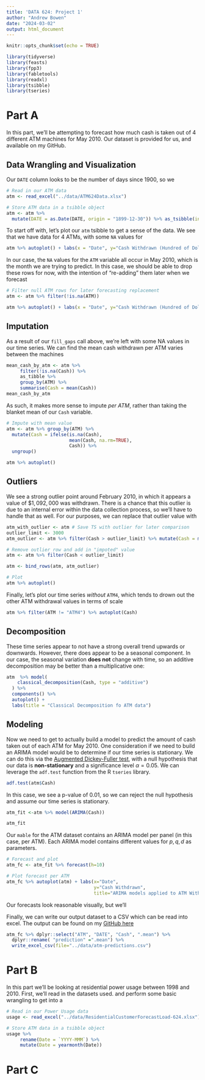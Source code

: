 ```yaml
---
title: 'DATA 624: Project 1'
author: "Andrew Bowen"
date: "2024-03-02"
output: html_document
---
```


```r
knitr::opts_chunk$set(echo = TRUE)
```

```r
library(tidyverse)
library(feasts)
library(fpp3)
library(fabletools)
library(readxl)
library(tsibble)
library(tseries)
```


# Part A
In this part, we'll be attempting to forecast how much cash is taken out of 4 different ATM machines for May 2010. Our dataset is provided for us, and available on my GitHub. 

## Data Wrangling and Visualization

Our `DATE` column looks to be the number of days since 1900, so we 

```r
# Read in our ATM data
atm <- read_excel("../data/ATM624Data.xlsx")

# Store ATM data in a tsibble object
atm <- atm %>%  
  mutate(DATE = as.Date(DATE, origin = "1899-12-30")) %>% as_tsibble(index=DATE, key=ATM) %>% fill_gaps()
```


To start off with, let's plot our `atm` tsibble to get a sense of the data. We see that we have data for 4 ATMs, with some `NA` values for 
```r
atm %>% autoplot() + labs(x = "Date", y="Cash Withdrawn (Hundred of Dollars)", title="Cash withdrawn from ATMs 1-4: May 2009 - May 2010")
```

In our case, the `NA` values for the `ATM` variable all occur in May 2010, which is the month we are trying to predict. In this case, we should be able to drop these rows for now, with the intention of "re-adding" them later when we forecast
```r
# Filter null ATM rows for later forecasting replacement
atm <- atm %>% filter(!is.na(ATM))
```


```r
atm %>% autoplot() + labs(x = "Date", y="Cash Withdrawn (Hundred of Dollars)", title="Cash withdrawn from ATMs 1-4: May 2009 - May 2010")
```
## Imputation
As a result of our `fill_gaps` call above, we're left with some NA values in our time series. We can find the mean cash withdrawn per ATM varies between the machines

```r
mean_cash_by_atm <- atm %>% 
     filter(!is.na(Cash)) %>%
     as_tibble %>% 
     group_by(ATM) %>% 
     summarise(Cash = mean(Cash))
mean_cash_by_atm
```

As such, it makes more sense to impute *per ATM*, rather than taking the blanket mean of our `Cash` variable.

```r
# Impute with mean value
atm <- atm %>% group_by(ATM) %>%
  mutate(Cash = ifelse(is.na(Cash), 
                       mean(Cash, na.rm=TRUE), 
                       Cash)) %>%
  ungroup()

atm %>% autoplot()
```

## Outliers
We see a strong outlier point around February 2010, in which it appears a value of $\$1,092,000$ was withdrawn. There is a chance that this outlier is due to an internal error within the data collection process, so we'll have to handle that as well. For our purposes, we can replace that outlier value with

```r
atm_with_outlier <- atm # Save TS with outlier for later comparison
outlier_limit <- 3000
atm_outlier <- atm %>% filter(Cash > outlier_limit) %>% mutate(Cash = mean(atm$Cash))

# Remove outlier row and add in "impoted" value
atm <- atm %>% filter(Cash < outlier_limit)

atm <- bind_rows(atm, atm_outlier)

# Plot 
atm %>% autoplot()

```

Finally, let's plot our time series *without* `ATM4`, which tends to drown out the other ATM withdrawal values in terms of scale

```r
atm %>% filter(ATM != "ATM4") %>% autoplot(Cash)
```


## Decomposition
These time series appear to not have a strong overall trend upwards or downwards. However, there does appear to be a seasonal component. In our case, the seasonal variation **does not** change with time, so an additive decomposition may be better than a multiplicative one:
```r
atm  %>% model(
    classical_decomposition(Cash, type = "additive")
  ) %>%
  components() %>%
  autoplot() +
  labs(title = "Classical Decomposition fo ATM data")
```

## Modeling

Now we need to get to actually build a model to predict the amount of cash taken out of each ATM for May 2010. One consideration if we need to build an ARIMA model would be to determine if our time series is stationary. We can do this via the [Augmented Dickey-Fuller test](https://en.wikipedia.org/wiki/Augmented_Dickey–Fuller_test), with a null hypothesis that our data is **non-stationary** and a significance level $\alpha=0.05$. We can leverage the `adf.test` function from the R `tseries` library.

```r
adf.test(atm$Cash)
```
In this case, we see a p-value of 0.01, so we can reject the null hypothesis and assume our time series is stationary.

```r
atm_fit <-atm %>% model(ARIMA(Cash))

atm_fit
```

Our `mable` for the ATM dataset contains an ARIMA model per panel (in this case, per ATM). Each ARIMA model contains different values for $p, q, d$ as parameters. 

```r
# Forecast and plot
atm_fc <- atm_fit %>% forecast(h=10)

# Plot forecast per ATM
atm_fc %>% autoplot(atm) + labs(x="Date",
                                y="Cash Withdrawn",
                                title="ARIMA models applied to ATM Withdrawal Datasets")
```

Our forecasts look reasonable visually, but we'll 


Finally, we can write our output dataset to a CSV which can be read into excel. The output can be found on my [GitHub here]()
```r
atm_fc %>% dplyr::select("ATM", "DATE", "Cash", ".mean") %>%
  dplyr::rename( "prediction" =".mean") %>%
  write_excel_csv(file="../data/atm-predictions.csv")
```


# Part B
In this part we'll be looking at residential power usage between 1998 and 2010. First, we'll read in the datasets used. and perform some basic wrangling to get into a 
```r
# Read in our Power Usage data
usage <- read_excel("../data/ResidentialCustomerForecastLoad-624.xlsx")

# Store ATM data in a tsibble object
usage %>% 
     rename(Date = `YYYY-MMM`) %>% 
     mutate(Date = yearmonth(Date))
```




# Part C


